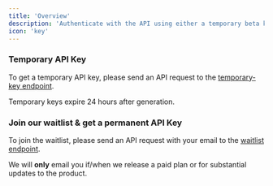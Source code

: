 ```yaml
---
title: 'Overview'
description: 'Authenticate with the API using either a temporary beta key or join our waitlist and get a permanent beta key.'
icon: 'key'
---
```


### Temporary API Key

To get a temporary API key, please send an API request to the [temporary-key endpoint](/api-reference/endpoint/temporary-key).

<Warning>Temporary keys expire 24 hours after generation.</Warning>

### Join our waitlist & get a permanent API Key

To join the waitlist, please send an API request with your email to the [waitlist endpoint](/api-reference/endpoint/waitlist).

<Note>We will **only** email you if/when we release a paid plan or for substantial updates to the product.</Note>